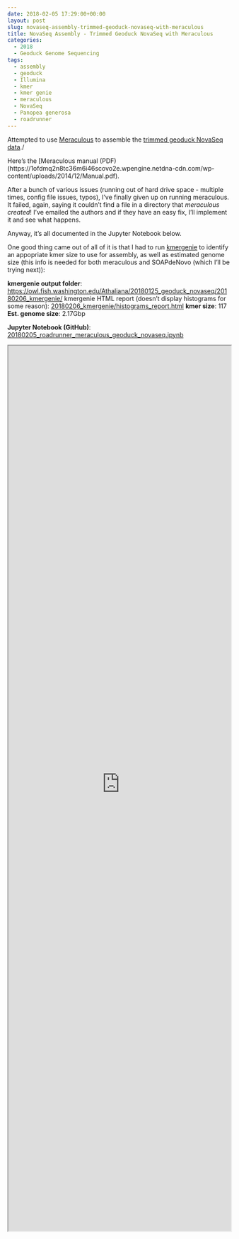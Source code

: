```yaml
---
date: 2018-02-05 17:29:00+00:00
layout: post
slug: novaseq-assembly-trimmed-geoduck-novaseq-with-meraculous
title: NovaSeq Assembly - Trimmed Geoduck NovaSeq with Meraculous
categories:
  - 2018
  - Geoduck Genome Sequencing
tags:
  - assembly
  - geoduck
  - Illumina
  - kmer
  - kmer genie
  - meraculous
  - NovaSeq
  - Panopea generosa
  - roadrunner
---
```


Attempted to use [Meraculous](https://jgi.doe.gov/data-and-tools/meraculous/) to assemble the [trimmed geoduck NovaSeq data](https://robertslab.github.io/sams-notebook/posts/2018/2018-01-25-adapter-trimming-and-fastqc-illumina-geoduck-novaseq-data.html)./

Here's the [Meraculous manual (PDF)(https://1ofdmq2n8tc36m6i46scovo2e.wpengine.netdna-cdn.com/wp-content/uploads/2014/12/Manual.pdf).

After a bunch of various issues (running out of hard drive space - multiple times, config file issues, typos), I've finally given up on running meraculous. It failed, again, saying it couldn't find a file in a directory that _meraculous created_! I've emailed the authors and if they have an easy fix, I'll implement it and see what happens.

Anyway, it's all documented in the Jupyter Notebook below.

One good thing came out of all of it is that I had to run [kmergenie]() to identify an appopriate kmer size to use for assembly, as well as estimated genome size (this info is needed for both meraculous and SOAPdeNovo (which I'll be trying next)):

**kmergenie output folder**: [https://owl.fish.washington.edu/Athaliana/20180125_geoduck_novaseq/20180206_kmergenie/](http://owl.fish.washington.edu/Athaliana/20180125_geoduck_novaseq/20180206_kmergenie/)
kmergenie HTML report (doesn't display histograms for some reason): [20180206_kmergenie/histograms_report.html](https://owl.fish.washington.edu/Athaliana/20180125_geoduck_novaseq/20180206_kmergenie/histograms_report.html)
**kmer size**: 117
**Est. genome size**: 2.17Gbp

**Jupyter Notebook (GitHub)**: [20180205_roadrunner_meraculous_geoduck_novaseq.ipynb](https://github.com/sr320/LabDocs/blob/master/jupyter_nbs/sam/20180205_roadrunner_meraculous_geoduck_novaseq.ipynb)

<iframe src="https://render.githubusercontent.com/view/ipynb?commit=4776dd87980bb1e99159dff31429a5a9deac9f48&enc;_url=68747470733a2f2f7261772e67697468756275736572636f6e74656e742e636f6d2f73723332302f4c6162446f63732f343737366464383739383062623165393931353964666633313432396135613964656163396634382f6a7570797465725f6e62732f73616d2f32303138303230355f726f616472756e6e65725f6d65726163756c6f75735f67656f6475636b5f6e6f76617365712e6970796e62&nwo;=sr320%2FLabDocs&path;=jupyter_nbs%2Fsam%2F20180205_roadrunner_meraculous_geoduck_novaseq.ipynb&repository;_id=13746500&repository;_type=Repository#87ce7773-2332-4116-897c-83334e49961b" width="100%" height="2000" scrolling="yes"></iframe>
